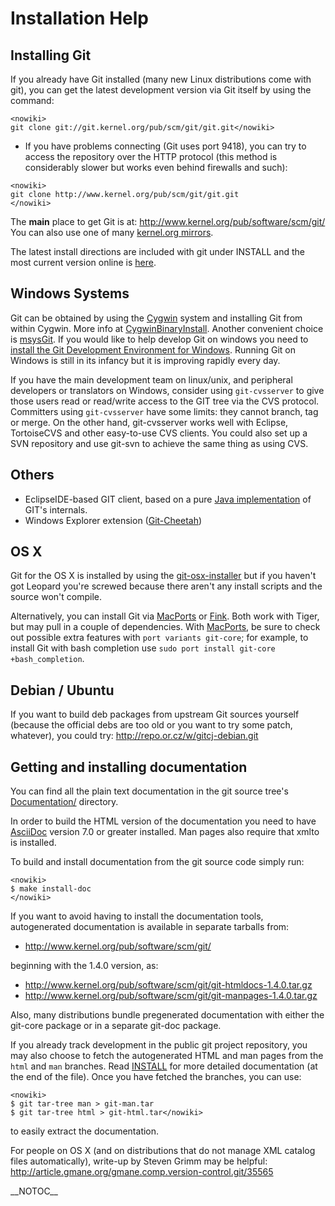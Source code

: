 = Installation Help =
== Installing Git ==
If you already have Git installed (many new Linux distributions come with git), you can get the latest development version via Git itself by using the command:

<pre><nowiki>
git clone git://git.kernel.org/pub/scm/git/git.git</nowiki></pre>
* If you have problems connecting (Git uses port 9418), you can try to access the repository over the HTTP protocol (this method is considerably slower but works even behind firewalls and such):
<pre><nowiki>
git clone http://www.kernel.org/pub/scm/git/git.git
</nowiki></pre>
The <b>main</b> place to get Git is at: http://www.kernel.org/pub/software/scm/git/ You can also use one of many [[http://www.kernel.org/mirrors/|kernel.org mirrors]].

The latest install directions are included with git under INSTALL and the most current version online is [[http://git.kernel.org/?p=git/git.git;a=blob_plain;f=INSTALL;hb=master|here]].

== Windows Systems ==
Git can be obtained by using the [[http://www.cygwin.com/|Cygwin]] system and installing Git from within Cygwin. More info at [[CygwinBinaryInstall]]. Another convenient choice is [[http://code.google.com/p/msysgit/|msysGit]]. If you would like to help develop Git on windows you need to [[http://code.google.com/p/msysgit/|install the Git Development Environment for Windows]]. Running Git on Windows is still in its infancy but it is improving rapidly every day.

If you have the main development team on linux/unix, and peripheral developers or translators on Windows, consider using <code><nowiki>git-cvsserver</nowiki></code> to give those users read or read/write access to the GIT tree via the CVS protocol. Committers using <code><nowiki>git-cvsserver</nowiki></code> have some limits: they cannot branch, tag or merge. On the other hand, git-cvsserver works well with Eclipse, TortoiseCVS and other easy-to-use CVS clients. You could also set up a SVN repository and use git-svn to achieve the same thing as using CVS.

== Others ==
* EclipseIDE-based GIT client, based on a pure [[http://repo.or.cz/w/egit.git|Java implementation]] of GIT's internals.
* Windows Explorer extension ([[http://code.google.com/p/msysgit/wiki/GitCheetah|Git-Cheetah]])
== OS X ==
Git for the OS X is installed by using the [[http://code.google.com/p/git-osx-installer/downloads/list|git-osx-installer]] but if you haven't got Leopard you're screwed because there aren't any install scripts and the source won't compile.

Alternatively, you can install Git via [[http://www.macports.org/|MacPorts]] or [[http://www.finkproject.org/|Fink]]. Both work with Tiger, but may pull in a couple of dependencies. With [[MacPorts]], be sure to check out possible extra features with <code><nowiki>port variants git-core</nowiki></code>; for example, to install Git with bash completion use <code><nowiki>sudo port install git-core +bash_completion</nowiki></code>.

== Debian / Ubuntu ==
If you want to build deb packages from upstream Git sources yourself (because the official debs are too old or you want to try some patch, whatever), you could try: [[http://repo.or.cz/w/gitcj-debian.git]]

== Getting and installing documentation ==
You can find all the plain text documentation in the git source tree's [[http://www.kernel.org/git/?p=git/git.git;a=tree;f=Documentation|Documentation/]] directory.

In order to build the HTML version of the documentation you need to have [[AsciiDoc]] version 7.0 or greater installed. Man pages also require that xmlto is installed.

To build and install documentation from the git source code simply run:

<pre><nowiki>
$ make install-doc
</nowiki></pre>
If you want to avoid having to install the documentation tools, autogenerated documentation is available in separate tarballs from:

* http://www.kernel.org/pub/software/scm/git/
beginning with the 1.4.0 version, as:

* http://www.kernel.org/pub/software/scm/git/git-htmldocs-1.4.0.tar.gz
* http://www.kernel.org/pub/software/scm/git/git-manpages-1.4.0.tar.gz
Also, many distributions bundle pregenerated documentation with either the git-core package or in a separate git-doc package.

If you already track development in the public git project repository, you may also choose to fetch the autogenerated HTML and man pages from the <code><nowiki>html</nowiki></code> and <code><nowiki>man</nowiki></code> branches. Read [[http://www.kernel.org/git/?p=git/git.git;a=blob;hb=HEAD;f=INSTALL|INSTALL]] for more detailed documentation (at the end of the file). Once you have fetched the branches, you can use:

<pre><nowiki>
$ git tar-tree man > git-man.tar
$ git tar-tree html > git-html.tar</nowiki></pre>
to easily extract the documentation.

For people on OS X (and on distributions that do not manage XML catalog files automatically), write-up by Steven Grimm may be helpful: http://article.gmane.org/gmane.comp.version-control.git/35565

__NOTOC__